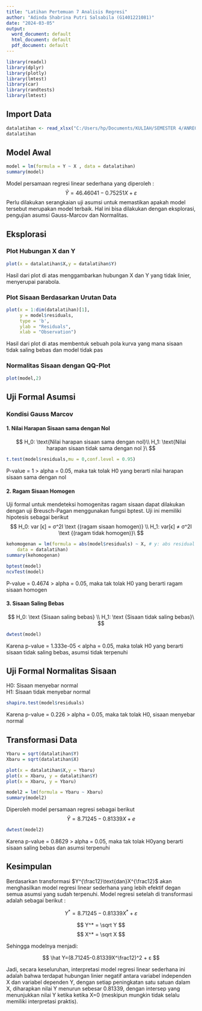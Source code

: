 ---
title: "Latihan Pertemuan 7 Analisis Regresi"
author: "Adinda Shabrina Putri Salsabila (G1401221081)"
date: "2024-03-05"
output:
  word_document: default
  html_document: default
  pdf_document: default
---

```{r, include=FALSE}
library(readxl)
library(dplyr)
library(plotly)
library(lmtest)
library(car)
library(randtests)
library(lmtest)
```

## Import Data
```{r}
datalatihan <- read_xlsx("C:/Users/hp/Documents/KULIAH/SEMESTER 4/ANREG/KULIAH/DataAnreg.xlsx")
datalatihan
```

## Model Awal
```{r}
model = lm(formula = Y ~ X , data = datalatihan)
summary(model)
```
Model persamaan regresi linear sederhana yang diperoleh :  
$$
\hat Y = 46.46041 - 0.75251X + ε
$$
Perlu dilakukan serangkaian uji asumsi untuk memastikan apakah model tersebut merupakan model terbaik. Hal ini bisa dilakukan dengan eksplorasi, pengujian asumsi Gauss-Marcov dan Normalitas.

## Eksplorasi
### Plot Hubungan X dan Y
```{r}
plot(x = datalatihan$X,y = datalatihan$Y)
```
Hasil dari plot di atas menggambarkan hubungan X dan Y yang tidak linier, menyerupai parabola.

### Plot Sisaan Berdasarkan Urutan Data
```{r}
plot(x = 1:dim(datalatihan)[1],
     y = model$residuals,
     type = 'b', 
     ylab = "Residuals",
     xlab = "Observation")
```
Hasil dari plot di atas membentuk sebuah pola kurva yang mana sisaan tidak saling bebas dan model tidak pas

### Normalitas Sisaan dengan QQ-Plot
```{r}
plot(model,2)
```

## Uji Formal Asumsi

### Kondisi Gauss Marcov
#### 1. Nilai Harapan Sisaan sama dengan Nol
$$
H_0: \text{Nilai harapan sisaan sama dengan nol}\\  
H_1: \text{Nilai harapan sisaan tidak sama dengan nol  }\
$$

```{r}
t.test(model$residuals,mu = 0,conf.level = 0.95)
```
P-value = 1 > alpha = 0.05, maka tak tolak H0 yang berarti nilai harapan sisaan sama dengan nol

#### 2. Ragam Sisaan Homogen
Uji formal untuk mendeteksi homogenitas ragam sisaan dapat dilakukan dengan uji Breusch-Pagan menggunakan fungsi bptest. Uji ini memiliki hipotesis sebagai berikut
$$
H_0: var [ϵ] = σ^2I  \text {(ragam sisaan homogen)} \\
H_1: var[ϵ] ≠ σ^2I  \text {(ragam tidak homogen)}\
$$

```{r}
kehomogenan = lm(formula = abs(model$residuals) ~ X, # y: abs residual
    data = datalatihan)
summary(kehomogenan)

bptest(model)
ncvTest(model)
```
P-value = 0.4674 > alpha = 0.05, maka tak tolak H0 yang berarti ragam sisaan homogen

#### 3. Sisaan Saling Bebas
$$
H_0: \text {Sisaan saling bebas} \\
H_1: \text {Sisaan tidak saling bebas}\ 
$$

```{r}
dwtest(model)
```
Karena p-value = 1.333e-05 < alpha = 0.05, maka tolak H0 yang berarti sisaan tidak saling bebas, asumsi tidak terpenuhi

## Uji Formal Normalitas Sisaan
H0: Sisaan menyebar normal  
H1: Sisaan tidak menyebar normal  
```{r}
shapiro.test(model$residuals)
```
Karena p-value = 0.226 > alpha = 0.05, maka tak tolak H0, sisaan menyebar normal

## Transformasi Data
```{r}
Ybaru = sqrt(datalatihan$Y)
Xbaru = sqrt(datalatihan$X)

plot(x = datalatihan$X,y = Ybaru)
plot(x = Xbaru, y = datalatihan$Y)
plot(x = Xbaru, y = Ybaru)
```

```{r}
model2 = lm(formula = Ybaru ~ Xbaru)
summary(model2)
```
Diperoleh model persamaan regresi sebagai berikut  
$$
\hat Y = 8.71245 - 0.81339X + e
$$

```{r}
dwtest(model2)
```
Karena p-value = 0.8629 > alpha = 0.05, maka tak tolak H0yang berarti sisaan saling bebas dan asumsi terpenuhi

## Kesimpulan 
Berdasarkan transformasi $Y^{\frac12}\text{dan}X^{\frac12}$ akan menghasilkan model regresi linear sederhana yang lebih efektif degan semua asumsi yang sudah terpenuhi. Model regresi setelah di transformasi adalah sebagai berikut :

$$
Y^*=8.71245-0.81339X^* + ε
$$ 

$$
Y^* = \sqrt Y
$$ 
$$
X^* = \sqrt X
$$

Sehingga modelnya menjadi:

$$
\hat Y=(8.71245-0.81339X^\frac12)^2 + ε
$$

Jadi, secara keseluruhan, interpretasi model regresi linear sederhana ini adalah bahwa terdapat hubungan linier negatif antara variabel independen X dan variabel dependen Y, dengan setiap peningkatan satu satuan dalam X, diharapkan nilai 
Y menurun sebesar 0.81339, dengan intersep yang menunjukkan nilai Y ketika ketika X=0 (meskipun mungkin tidak selalu memiliki interpretasi praktis).
